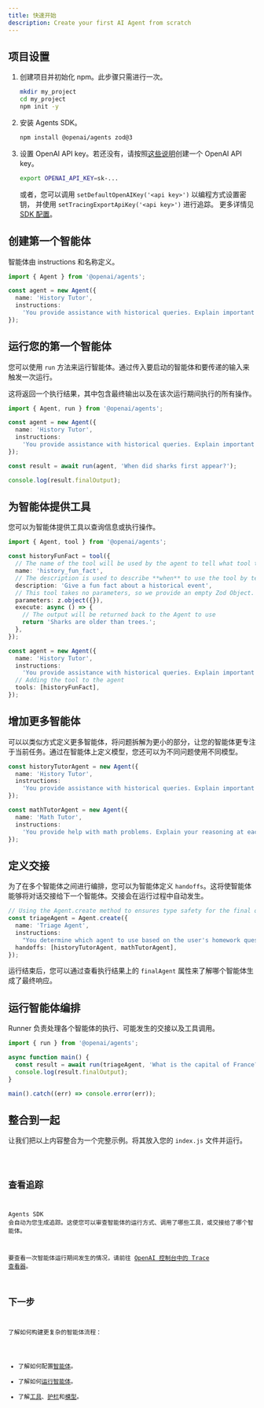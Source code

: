 ```yaml
---
title: 快速开始
description: Create your first AI Agent from scratch
---
```



## 项目设置

<Steps>

1. 创建项目并初始化 npm。此步骤只需进行一次。

   ```bash
   mkdir my_project
   cd my_project
   npm init -y
   ```

2. 安装 Agents SDK。

   ```bash
   npm install @openai/agents zod@3
   ```

3. 设置 OpenAI API key。若还没有，请按照[这些说明](https://platform.openai.com/docs/quickstart#create-and-export-an-api-key)创建一个 OpenAI API key。

   ```bash
   export OPENAI_API_KEY=sk-...
   ```

   或者，您可以调用 `setDefaultOpenAIKey('<api key>')` 以编程方式设置密钥，
   并使用 `setTracingExportApiKey('<api key>')` 进行追踪。
   更多详情见[SDK 配置](/openai-agents-js/zh/guides/config)。

</Steps>

## 创建第一个智能体

智能体由 instructions 和名称定义。

```typescript
import { Agent } from '@openai/agents';

const agent = new Agent({
  name: 'History Tutor',
  instructions:
    'You provide assistance with historical queries. Explain important events and context clearly.',
});
```

## 运行您的第一个智能体

您可以使用 `run` 方法来运行智能体。通过传入要启动的智能体和要传递的输入来触发一次运行。

这将返回一个执行结果，其中包含最终输出以及在该次运行期间执行的所有操作。

```typescript
import { Agent, run } from '@openai/agents';

const agent = new Agent({
  name: 'History Tutor',
  instructions:
    'You provide assistance with historical queries. Explain important events and context clearly.',
});

const result = await run(agent, 'When did sharks first appear?');

console.log(result.finalOutput);
```

## 为智能体提供工具

您可以为智能体提供工具以查询信息或执行操作。

```typescript
import { Agent, tool } from '@openai/agents';

const historyFunFact = tool({
  // The name of the tool will be used by the agent to tell what tool to use.
  name: 'history_fun_fact',
  // The description is used to describe **when** to use the tool by telling it **what** it does.
  description: 'Give a fun fact about a historical event',
  // This tool takes no parameters, so we provide an empty Zod Object.
  parameters: z.object({}),
  execute: async () => {
    // The output will be returned back to the Agent to use
    return 'Sharks are older than trees.';
  },
});

const agent = new Agent({
  name: 'History Tutor',
  instructions:
    'You provide assistance with historical queries. Explain important events and context clearly.',
  // Adding the tool to the agent
  tools: [historyFunFact],
});
```

## 增加更多智能体

可以以类似方式定义更多智能体，将问题拆解为更小的部分，让您的智能体更专注于当前任务。通过在智能体上定义模型，您还可以为不同问题使用不同模型。

```typescript
const historyTutorAgent = new Agent({
  name: 'History Tutor',
  instructions:
    'You provide assistance with historical queries. Explain important events and context clearly.',
});

const mathTutorAgent = new Agent({
  name: 'Math Tutor',
  instructions:
    'You provide help with math problems. Explain your reasoning at each step and include examples',
});
```

## 定义交接

为了在多个智能体之间进行编排，您可以为智能体定义 `handoffs`。这将使智能体能够将对话交接给下一个智能体。交接会在运行过程中自动发生。

```typescript
// Using the Agent.create method to ensures type safety for the final output
const triageAgent = Agent.create({
  name: 'Triage Agent',
  instructions:
    "You determine which agent to use based on the user's homework question",
  handoffs: [historyTutorAgent, mathTutorAgent],
});
```

运行结束后，您可以通过查看执行结果上的 `finalAgent` 属性来了解哪个智能体生成了最终响应。

## 运行智能体编排

Runner 负责处理各个智能体的执行、可能发生的交接以及工具调用。

```typescript
import { run } from '@openai/agents';

async function main() {
  const result = await run(triageAgent, 'What is the capital of France?');
  console.log(result.finalOutput);
}

main().catch((err) => console.error(err));
```

## 整合到一起

让我们把以上内容整合为一个完整示例。将其放入您的 `index.js` 文件并运行。

<Code lang="typescript" code={quickstartExample} title="快速上手" />

## 查看追踪

Agents SDK 会自动为您生成追踪。这使您可以审查智能体的运行方式、调用了哪些工具，或交接给了哪个智能体。

要查看一次智能体运行期间发生的情况，请前往
[OpenAI 控制台中的 Trace 查看器](https://platform.openai.com/traces)。

## 下一步

了解如何构建更复杂的智能体流程：

- 了解如何配置[智能体](/openai-agents-js/zh/guides/agents)。
- 了解如何[运行智能体](/openai-agents-js/zh/guides/running-agents)。
- 了解[工具](/openai-agents-js/zh/guides/tools)、[护栏](/openai-agents-js/zh/guides/guardrails)和[模型](/openai-agents-js/zh/guides/models)。

